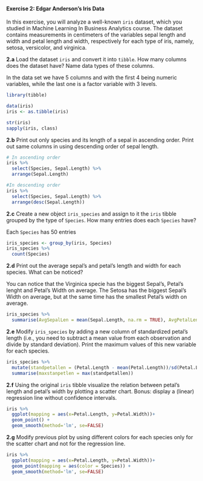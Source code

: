 #### Exercise 2: Edgar Anderson's Iris Data

In this exercise, you will analyze a well-known `iris` dataset, which you studied in Machine Learning In Business Analytics course. The dataset contains measurements in centimeters of the variables sepal length and width and petal length and width, respectively for each type of iris, namely, setosa, versicolor, and virginica.

__2.a__ Load the dataset `iris` and convert it into `tibble`. How many columns does the dataset have? Name data types of these columns.

In the data set we have 5 columns and with the first 4 being numeric variables, while the last one is a factor variable with 3 levels.

```r
library(tibble)

data(iris)
iris <- as.tibble(iris)

str(iris)
sapply(iris, class)


```

__2.b__ Print out only species and its length of a sepal in ascending order. Print out same columns in using descending order of sepal length.

```r
# In ascending order
iris %>%
  select(Species, Sepal.Length) %>%
  arrange(Sepal.Length)

#In descending order
iris %>%
  select(Species, Sepal.Length) %>%
  arrange(desc(Sepal.Length))

```

__2.c__ Create a new object `iris_species` and assign to it the `iris` tibble grouped by the type of `Species`. How many entries does each `Species` have?

Each `Species` has 50 entries

```r

iris_species <- group_by(iris, Species)
iris_species %>% 
  count(Species)
```

__2.d__ Print out the average sepal's and petal's length and width for each species. What can be noticed?

You can notice that the Virginica specie has the biggest Sepal's, Petal's lenght and Petal's Width on average. The Setosa has the biggest Sepal's Width on average, but at the same time has the smallest Petal's width on average.

```r

iris_species %>%
  summarise(AvgSepalLen = mean(Sepal.Length, na.rm = TRUE), AvgPetalLen = mean(Petal.Length, na.rm = TRUE), AvgSepalWid = mean(Sepal.Width, na.rm = TRUE), AvgPetalWid = mean(Petal.Width, na.rm = TRUE))

```

__2.e__ Modify `iris_species` by adding a new column of standardized petal's length (i.e., you need to subtract a mean value from each observation and divide by standard deviation). Print the maximum values of this new variable for each species.

```r

iris_species %>% 
  mutate(standpetallen = (Petal.Length - mean(Petal.Length))/sd(Petal.Length)) %>%
  summarise(maxstanpetlen = max(standpetallen))

```

__2.f__ Using the original `iris` tibble visualize the relation between petal's length and petal's width by plotting a scatter chart. Bonus: display a (linear) regression line without confidence intervals.

```r

iris %>%
  ggplot(mapping = aes(x=Petal.Length, y=Petal.Width))+
  geom_point() +
  geom_smooth(method='lm', se=FALSE)

```

__2.g__ Modify previous plot by using different colors for each species only for the scatter chart and not for the regression line.

```r

iris %>%
  ggplot(mapping = aes(x=Petal.Length, y=Petal.Width))+
  geom_point(mapping = aes(color = Species)) +
  geom_smooth(method='lm', se=FALSE)

```
